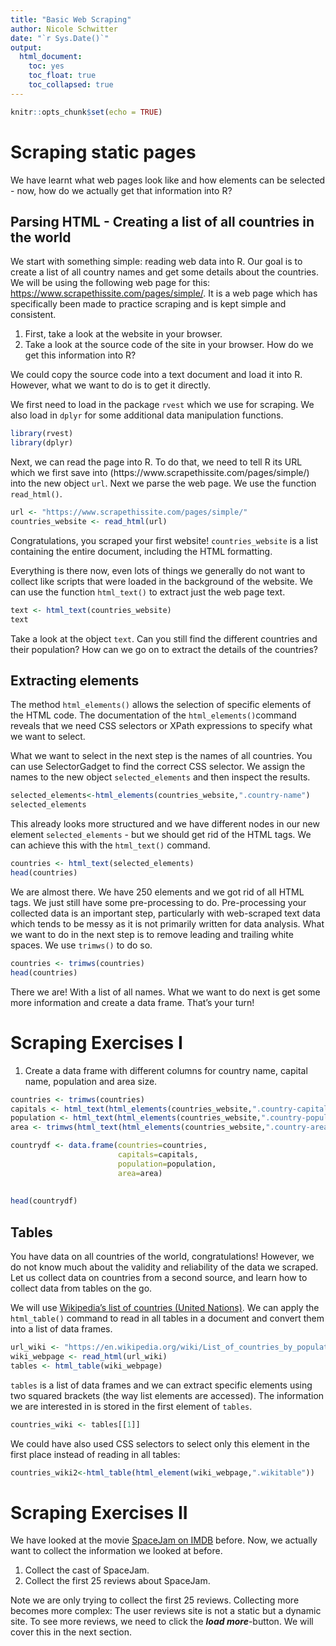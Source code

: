 ```yaml
---
title: "Basic Web Scraping"
author: Nicole Schwitter
date: "`r Sys.Date()`"
output: 
  html_document:
    toc: yes
    toc_float: true
    toc_collapsed: true
---
```


```r
knitr::opts_chunk$set(echo = TRUE)
```

# Scraping static pages
We have learnt what web pages look like and how elements can be selected - now, how do we actually get that information into R?

## Parsing HTML - Creating a list of all countries in the world

We start with something simple: reading web data into R. Our goal is to create a list of all country names and get some details about the countries. We will be using the following web page for this: [https://www.scrapethissite.com/pages/simple/](https://www.scrapethissite.com/pages/simple/). It is a web page which has specifically been made to practice scraping and is kept simple and consistent.  

1. First, take a look at the website in your browser. 
2. Take a look at the source code of the site in your browser. How do we get this information into R?

We could copy the source code into a text document and load it into R. However, what we want to do is to get it directly.

We first need to load in the package `rvest` which we use for scraping. We also load in `dplyr` for some additional data manipulation functions.

```r
library(rvest)
library(dplyr)
```

Next, we can read the page into R. To do that, we need to tell R its URL which we first save into (https://www.scrapethissite.com/pages/simple/) into the new object `url`. Next we parse the web page. We use the function `read_html()`.

```r
url <- "https://www.scrapethissite.com/pages/simple/"
countries_website <- read_html(url)
```


Congratulations, you scraped your first website! `countries_website` is a list containing the entire document, including the HTML formatting.

Everything is there now, even lots of things we generally do not want to collect like scripts that were loaded in the background of the website. We can use the function `html_text()` to extract just the web page text.

```r
text <- html_text(countries_website)
text
```

Take a look at the object `text`. Can you still find the different countries and their population? How can we go on to extract the details of the countries?


## Extracting elements
The  method `html_elements()` allows the selection of specific elements of the HTML code. The documentation of the `html_elements()`command reveals that we need CSS selectors or XPath expressions to specify what we want to select. 

What we want to select in the next step is the names of all countries. You can use SelectorGadget to find the correct CSS selector. We assign the names to the new object `selected_elements` and then inspect the results.

```r
selected_elements<-html_elements(countries_website,".country-name")
selected_elements
```

This already looks more structured and we have different nodes in our new element `selected_elements` - but we should get rid of the HTML tags. We can achieve this with the `html_text()` command.

```r
countries <- html_text(selected_elements)
head(countries)
```


We are almost there. We have 250 elements and we got rid of all HTML tags. We just still have some pre-processing to do. Pre-processing your collected data is an important step, particularly with web-scraped text data which tends to be messy as it is not primarily written for data analysis. What we want to do in the next step is to remove leading and trailing white spaces.  We use `trimws()` to do so. 

```r
countries <- trimws(countries)
head(countries)
```

There we are! With a list of all names. What we want to do next is get some more information and create a data frame. That's your turn!


# Scraping Exercises I
1. Create a data frame with different columns for country name, capital name, population and  area size. 

```r
countries <- trimws(countries)
capitals <- html_text(html_elements(countries_website,".country-capital"))
population <- html_text(html_elements(countries_website,".country-population"))
area <- trimws(html_text(html_elements(countries_website,".country-area")))

countrydf <- data.frame(countries=countries,
                        capitals=capitals,
                        population=population,
                        area=area)
  
  
head(countrydf)
```

## Tables

You have data on all countries of the world, congratulations! However, we do not know much about the validity and reliability of the data we scraped. Let us collect data on countries from a second source, and learn how to collect data from tables on the go. 

We will use [Wikipedia's list of countries (United Nations)](https://en.wikipedia.org/wiki/List_of_countries_by_population_(United_Nations)). We can apply the `html_table()` command to read in all tables in a document and convert them into a list of data frames. 


```r
url_wiki <- "https://en.wikipedia.org/wiki/List_of_countries_by_population_(United_Nations)"
wiki_webpage <- read_html(url_wiki)
tables <- html_table(wiki_webpage)
```

`tables` is a list of data frames and we can extract specific elements using two squared brackets (the way list elements are accessed). The information we are interested in is stored in the first element of `tables`. 


```r
countries_wiki <- tables[[1]]
```

We could have also used CSS selectors to select only this element in the first place instead of reading in all tables:

```r
countries_wiki2<-html_table(html_element(wiki_webpage,".wikitable"))
```



# Scraping Exercises II 
We have looked at the movie [SpaceJam on IMDB](https://www.imdb.com/title/tt0117705/) before. Now, we actually want to collect the information we looked at before.

1. Collect the cast of SpaceJam.
2. Collect the first 25 reviews about SpaceJam. 

Note we are only trying to collect the first 25 reviews. Collecting more becomes more complex: The user reviews site is not a static but a dynamic site. To see more reviews, we need to click the ***load more***-button. We will cover this in the next section. 

